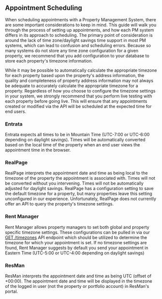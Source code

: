 ## Appointment Scheduling

When scheduling appointments with a Property Management System, there are some important considerations to keep in mind. This guide will walk you through the process of setting up appointments, and how each PM system differs in its approach to scheduling. The primary point of consideration is around the lack of time zone/daylight savings time support in most PM systems, which can lead to confusion and scheduling errors.  Because so many systems do not store any time zone configuration for a given property, we recommend that you add configuration to your database to store each property's timezone information.  

While it may be possible to automatically calculate the appropriate timezone for each property based upon the property's address information, the quality and completeness of property address information may not always be adequate to accurately calculate the appropriate timezone for a property.  Regardless of how you choose to configure the timezone settings in your system, we strongly recommend that you perform live testing with each property before going live.  This will ensure that any appointments created or modified via the API will be scheduled at the expected time for end users.


### Entrata
Entrata expects all times to be in Mountain Time (UTC-7:00 or UTC-6:00 depending on daylight savings).  Times will be automatically converted based on the local time of the property when an end user views the appointment time in the browser.


### RealPage

RealPage interprets the appointment date and time as being local to the timezone of the property the appointment is associated with.  Times will not be converted without you intervening.  Times will not be automatically adjusted for daylight savings.  RealPage has a configuration setting to save the default timezone for a property, but many properties leave this setting unconfigured in our experience.  Unfortunately, RealPage does not currently offer an API to query the property's timezone settings.

### Rent Manager

Rent Manager allows property managers to set both global and property specific timezone settings. These configurations can be pulled in via our [GET /timezones](https://docs.propexo.com/api-reference/api-reference/timezones/get-all-timezones) API endpoint which should be utilized to determine the timezone for which your appointment is set. If no timezone settings are found, Rent Manager suggests by default you send your appointment in Eastern Time (UTC-5:00 or UTC-4:00 depending on daylight savings)


### ResMan

ResMan interprets the appointment date and time as being UTC (offset of +00:00). The appointment date and time will be displayed in the timezone of the logged in user (not the property or portfolio account) in ResMan's portal.